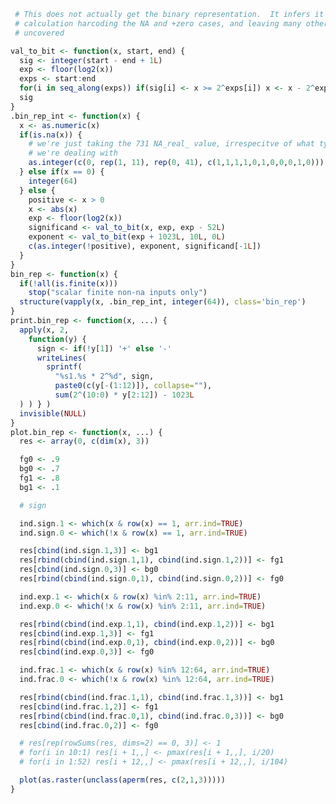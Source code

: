 
```r
 # This does not actually get the binary representation.  It infers it by
 # calculation harcoding the NA and +zero cases, and leaving many others
 # uncovered

val_to_bit <- function(x, start, end) {
  sig <- integer(start - end + 1L)
  exp <- floor(log2(x))
  exps <- start:end
  for(i in seq_along(exps)) if(sig[i] <- x >= 2^exps[i]) x <- x - 2^exps[i]
  sig
}
.bin_rep_int <- function(x) {
  x <- as.numeric(x)
  if(is.na(x)) {
    # we're just taking the 731 NA_real_ value, irrespecitve of what type of NA
    # we're dealing with
    as.integer(c(0, rep(1, 11), rep(0, 41), c(1,1,1,1,0,1,0,0,0,1,0)))
  } else if(x == 0) {
    integer(64)
  } else {
    positive <- x > 0
    x <- abs(x)
    exp <- floor(log2(x))
    significand <- val_to_bit(x, exp, exp - 52L)
    exponent <- val_to_bit(exp + 1023L, 10L, 0L)
    c(as.integer(!positive), exponent, significand[-1L])
  }
}
bin_rep <- function(x) {
  if(!all(is.finite(x)))
    stop("scalar finite non-na inputs only")
  structure(vapply(x, .bin_rep_int, integer(64)), class='bin_rep')
}
print.bin_rep <- function(x, ...) {
  apply(x, 2,
    function(y) {
      sign <- if(!y[1]) '+' else '-'
      writeLines(
        sprintf(
          "%s1.%s * 2^%d", sign,
          paste0(c(y[-(1:12)]), collapse=""),
          sum(2^(10:0) * y[2:12]) - 1023L
  ) ) } )
  invisible(NULL)
}
plot.bin_rep <- function(x, ...) {
  res <- array(0, c(dim(x), 3))

  fg0 <- .9
  bg0 <- .7
  fg1 <- .8
  bg1 <- .1

  # sign

  ind.sign.1 <- which(x & row(x) == 1, arr.ind=TRUE)
  ind.sign.0 <- which(!x & row(x) == 1, arr.ind=TRUE)

  res[cbind(ind.sign.1,3)] <- bg1
  res[rbind(cbind(ind.sign.1,1), cbind(ind.sign.1,2))] <- fg1
  res[cbind(ind.sign.0,3)] <- bg0
  res[rbind(cbind(ind.sign.0,1), cbind(ind.sign.0,2))] <- fg0

  ind.exp.1 <- which(x & row(x) %in% 2:11, arr.ind=TRUE)
  ind.exp.0 <- which(!x & row(x) %in% 2:11, arr.ind=TRUE)

  res[rbind(cbind(ind.exp.1,1), cbind(ind.exp.1,2))] <- bg1
  res[cbind(ind.exp.1,3)] <- fg1
  res[rbind(cbind(ind.exp.0,1), cbind(ind.exp.0,2))] <- bg0
  res[cbind(ind.exp.0,3)] <- fg0

  ind.frac.1 <- which(x & row(x) %in% 12:64, arr.ind=TRUE)
  ind.frac.0 <- which(!x & row(x) %in% 12:64, arr.ind=TRUE)

  res[rbind(cbind(ind.frac.1,1), cbind(ind.frac.1,3))] <- bg1
  res[cbind(ind.frac.1,2)] <- fg1
  res[rbind(cbind(ind.frac.0,1), cbind(ind.frac.0,3))] <- bg0
  res[cbind(ind.frac.0,2)] <- fg0

  # res[rep(rowSums(res, dims=2) == 0, 3)] <- 1
  # for(i in 10:1) res[i + 1,,] <- pmax(res[i + 1,,], i/20)
  # for(i in 1:52) res[i + 12,,] <- pmax(res[i + 12,,], i/104)

  plot(as.raster(unclass(aperm(res, c(2,1,3)))))
}
```
